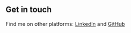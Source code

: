 ## Get in touch

Find me on other platforms: [LinkedIn](https://www.linkedin.com/in/rarchit-gupta) and [GitHub](https://github.com/rarchitgupta)